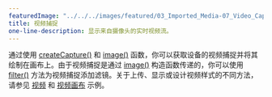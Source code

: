 ---
featuredImage: "../../../images/featured/03_Imported_Media-07_Video_Capture-thumbnail.png"
title: 视频捕捉
one-line-description: 显示来自摄像头的实时视频流。
---

通过使用 <a href="https://p5js.org/reference/#/p5/createCapture" target="_blank">createCapture()</a> 和 <a href="https://p5js.org/reference/#/p5/image" target="_blank">image()</a> 函数，你可以获取设备的视频捕捉并将其绘制在画布上。由于视频捕捉是通过 <a href="https://p5js.org/reference/#/p5/image" target="_blank">image()</a> 构造函数传递的，你可以使用 <a href="https://p5js.org/reference/#/p5/filter" target="_blank">filter()</a> 方法为视频捕捉添加滤镜。关于上传、显示或设计视频样式的不同方法，请参见 <a href="https://p5js.org/examples/dom-video.html" target="_blank">视频</a> 和 <a href="https://p5js.org/examples/dom-video-canvas.html" target="_blank">视频画布</a> 示例。
